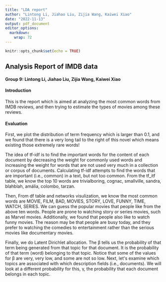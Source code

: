 ```yaml
---
title: "LDA report"
author: "Lintong Li, Jiahao Liu, Zijia Wang, Kaiwei Xiao"
date: "2022-11-13"
output: pdf_document
editor_options: 
  markdown: 
    wrap: 72
---
```


```r
knitr::opts_chunk$set(echo = TRUE)
```

## Analysis Report of IMDB data

#### Group 9: Lintong Li, Jiahao Liu, Zijia Wang, Kaiwei Xiao

#### **Introduction**

This is the report which is aimed at analyzing the most common words
from IMDB reviews, and then trying to estimate the types of movies among
these reviews.

#### Evaluation

First, we plot the distribution of term frequency which is larger than
0.1, and we found that there is a very long tail to the right of this
novel which means existing those extremely rare words!

The idea of tf-idf is to find the important words for the content of
each document by decreasing the weight for commonly used words and
increasing the weight for words that are not used very much in a
collection or corpus of documents. Calculating tf-idf attempts to find
the words that are important (i.e., common) in a text, but not too
common. From the tf_itf table, we know the top 10 words are
trivialboring, cognac, smallville, sandra, blahblah, amália, colombo,
tarzan.

Then, From df table and networks visulization, we know the most common
words are MOVIE, FILM, BAD, MOVIES, STORY, LOVE, FUNNY, TIME, WATCH,
SERIES. We can guess the popular movies that people like from the above
ten words. People are prone to watching story or series movies, such as
Marvel movies. Additionally, we found that people also like to watch
funny movies. The reason may be that people are busy today, and they
prefer to watching the comedies to entertainment rather than the serious
movies like documentary movies.

Finally, we do Latent Dirichlet allocation. The β tells us the
probability of that term being generated from that topic for that
document. It is the probability of that term (word) belonging to that
topic. Notice that some of the values for β are very, very low, and some
are not so low. Next, let\'s examine which topics are associated with
which description fields (i.e., documents). We will look at a different
probability for this, γ, the probability that each document belongs in
each topic.
